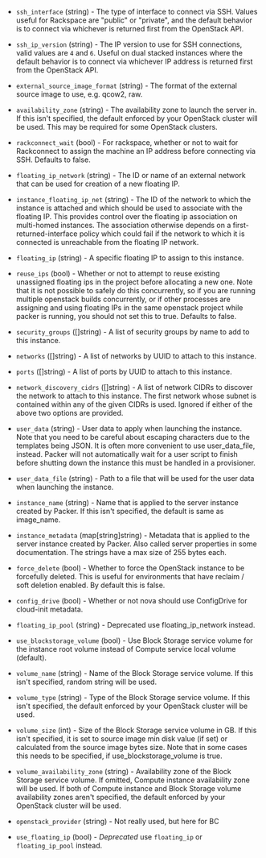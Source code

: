 <!-- Code generated from the comments of the RunConfig struct in builder/openstack/run_config.go; DO NOT EDIT MANUALLY -->

- `ssh_interface` (string) - The type of interface to connect via SSH. Values useful for Rackspace
  are "public" or "private", and the default behavior is to connect via
  whichever is returned first from the OpenStack API.

- `ssh_ip_version` (string) - The IP version to use for SSH connections, valid values are `4` and `6`.
  Useful on dual stacked instances where the default behavior is to
  connect via whichever IP address is returned first from the OpenStack
  API.

- `external_source_image_format` (string) - The format of the external source image to use, e.g. qcow2, raw.

- `availability_zone` (string) - The availability zone to launch the server in. If this isn't specified,
  the default enforced by your OpenStack cluster will be used. This may be
  required for some OpenStack clusters.

- `rackconnect_wait` (bool) - For rackspace, whether or not to wait for Rackconnect to assign the
  machine an IP address before connecting via SSH. Defaults to false.

- `floating_ip_network` (string) - The ID or name of an external network that can be used for creation of a
  new floating IP.

- `instance_floating_ip_net` (string) - The ID of the network to which the instance is attached and which should
  be used to associate with the floating IP. This provides control over
  the floating ip association on multi-homed instances. The association
  otherwise depends on a first-returned-interface policy which could fail
  if the network to which it is connected is unreachable from the floating
  IP network.

- `floating_ip` (string) - A specific floating IP to assign to this instance.

- `reuse_ips` (bool) - Whether or not to attempt to reuse existing unassigned floating ips in
  the project before allocating a new one. Note that it is not possible to
  safely do this concurrently, so if you are running multiple openstack
  builds concurrently, or if other processes are assigning and using
  floating IPs in the same openstack project while packer is running, you
  should not set this to true. Defaults to false.

- `security_groups` ([]string) - A list of security groups by name to add to this instance.

- `networks` ([]string) - A list of networks by UUID to attach to this instance.

- `ports` ([]string) - A list of ports by UUID to attach to this instance.

- `network_discovery_cidrs` ([]string) - A list of network CIDRs to discover the network to attach to this instance.
  The first network whose subnet is contained within any of the given CIDRs
  is used. Ignored if either of the above two options are provided.

- `user_data` (string) - User data to apply when launching the instance. Note that you need to be
  careful about escaping characters due to the templates being JSON. It is
  often more convenient to use user_data_file, instead. Packer will not
  automatically wait for a user script to finish before shutting down the
  instance this must be handled in a provisioner.

- `user_data_file` (string) - Path to a file that will be used for the user data when launching the
  instance.

- `instance_name` (string) - Name that is applied to the server instance created by Packer. If this
  isn't specified, the default is same as image_name.

- `instance_metadata` (map[string]string) - Metadata that is applied to the server instance created by Packer. Also
  called server properties in some documentation. The strings have a max
  size of 255 bytes each.

- `force_delete` (bool) - Whether to force the OpenStack instance to be forcefully deleted. This
  is useful for environments that have reclaim / soft deletion enabled. By
  default this is false.

- `config_drive` (bool) - Whether or not nova should use ConfigDrive for cloud-init metadata.

- `floating_ip_pool` (string) - Deprecated use floating_ip_network instead.

- `use_blockstorage_volume` (bool) - Use Block Storage service volume for the instance root volume instead of
  Compute service local volume (default).

- `volume_name` (string) - Name of the Block Storage service volume. If this isn't specified,
  random string will be used.

- `volume_type` (string) - Type of the Block Storage service volume. If this isn't specified, the
  default enforced by your OpenStack cluster will be used.

- `volume_size` (int) - Size of the Block Storage service volume in GB. If this isn't specified,
  it is set to source image min disk value (if set) or calculated from the
  source image bytes size. Note that in some cases this needs to be
  specified, if use_blockstorage_volume is true.

- `volume_availability_zone` (string) - Availability zone of the Block Storage service volume. If omitted,
  Compute instance availability zone will be used. If both of Compute
  instance and Block Storage volume availability zones aren't specified,
  the default enforced by your OpenStack cluster will be used.

- `openstack_provider` (string) - Not really used, but here for BC

- `use_floating_ip` (bool) - _Deprecated_ use `floating_ip` or `floating_ip_pool` instead.
